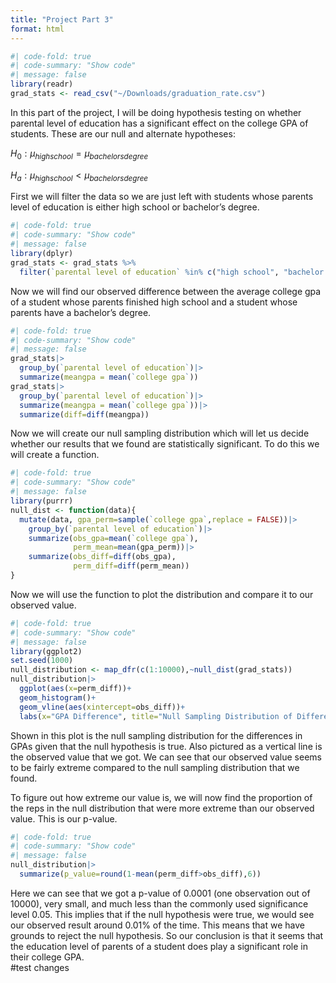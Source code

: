 ```yaml
---
title: "Project Part 3"
format: html
---
```


```r
#| code-fold: true
#| code-summary: "Show code"
#| message: false
library(readr)
grad_stats <- read_csv("~/Downloads/graduation_rate.csv")
```

In this part of the project, I will be doing hypothesis testing on whether parental level of education has a significant effect on the college GPA of students. 
These are our null  and alternate hypotheses:

$H_0:\mu_{high school}=\mu_{bachelors degree}$

$H_a:\mu_{high school}<\mu_{bachelors degree}$



First we will filter the data so we are just left with students whose parents level of education is either high school or bachelor's degree. 
```r
#| code-fold: true
#| code-summary: "Show code"
#| message: false
library(dplyr)
grad_stats <- grad_stats %>%
  filter(`parental level of education` %in% c("high school", "bachelor's degree"))
```

Now we will find our observed difference between the average college gpa of a student whose parents finished high school and a student whose parents have a bachelor's degree.  

```r
#| code-fold: true
#| code-summary: "Show code"
#| message: false
grad_stats|>
  group_by(`parental level of education`)|>
  summarize(meangpa = mean(`college gpa`))
grad_stats|>
  group_by(`parental level of education`)|>
  summarize(meangpa = mean(`college gpa`))|>
  summarize(diff=diff(meangpa))
```
Now we will create our null sampling distribution which will let us decide whether our results that we found are statistically significant. To do this we will create a function.
```r
#| code-fold: true
#| code-summary: "Show code"
#| message: false
library(purrr)
null_dist <- function(data){
  mutate(data, gpa_perm=sample(`college gpa`,replace = FALSE))|>
    group_by(`parental level of education`)|>
    summarize(obs_gpa=mean(`college gpa`),
              perm_mean=mean(gpa_perm))|>
    summarize(obs_diff=diff(obs_gpa),
              perm_diff=diff(perm_mean))
}
```
Now we will use the function to plot the distribution and compare it to our observed value. 

```r
#| code-fold: true
#| code-summary: "Show code"
#| message: false
library(ggplot2)
set.seed(1000)
null_distribution <- map_dfr(c(1:10000),~null_dist(grad_stats))
null_distribution|>
  ggplot(aes(x=perm_diff))+
  geom_histogram()+
  geom_vline(aes(xintercept=obs_diff))+
  labs(x="GPA Difference", title="Null Sampling Distribution of Difference in GPA")
```
Shown in this plot is the null sampling distribution for the differences in GPAs given that the null hypothesis is true. Also pictured as a vertical line is the observed value that we got. We can see that our observed value seems to be fairly extreme compared to the null sampling distribution that we found. 

To figure out how extreme our value is, we will now find the proportion of the reps in the null distribution that were more extreme than our observed value. This is our p-value.
```r
#| code-fold: true
#| code-summary: "Show code"
#| message: false
null_distribution|>
  summarize(p_value=round(1-mean(perm_diff>obs_diff),6))
```
Here we can see that we got a p-value of 0.0001 (one observation out of 10000), very small, and much less than the commonly used significance level 0.05. This implies that if the null hypothesis were true, we would see our observed result around 0.01% of the time. This means that we have grounds to reject the null hypothesis. So our conclusion is that it seems that the education level of parents of a student does play a significant role in their college GPA.  
#test changes
